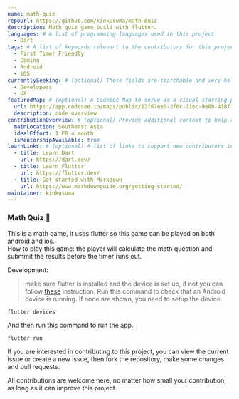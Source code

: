 ---
name: math-quiz
repoUrl: https://github.com/kinkusuma/math-quiz
description: Math quiz game build with flutter.
languages: # A list of programming languages used in this project
  - Dart
tags: # A list of keywords relevant to the contributors for this project
  - First Timer Friendly
  - Gaming
  - Android
  - iOS
currentlySeeking: # (optional) These fields are searchable and very helpful for contributors to match well with your project
  - Developers
  - UX
featuredMap: # (optional) A CodeSee Map to serve as a visual starting point for contributors
  url: https://app.codesee.io/maps/public/12f67ee0-2f0c-11ec-9e8b-418f1ca137ab
  description: code overview
contributionOverview: # (optional) Provide additional context to help contributors match well with your project
  mainLocation: Southeast Asia
  idealEffort: 1 PR a month
  isMentorshipAvailable: true
learnLinks: # (optional) A list of links to support new contributors in learning about your project and tech stack and culture / community
  - title: Learn Dart
    url: https://dart.dev/
  - title: Learn Flutter
    url: https://flutter.dev/
  - title: Get started with Markdown
    url: https://www.markdownguide.org/getting-started/
maintainer: kinkusuma
---

<Overview>
  
### Math Quiz 🧮

This is a math game, it uses flutter so this game can be played on both android and ios.  
How to play this game: the player will calculate the math question and submmit the results before the timer runs out.
  
Development:  
> make sure flutter is installed and the device is set up, if not you can follow [these](https://flutter.dev/docs/get-started/install) instruction.
Run this command to check that an Android device is running. If none are shown, you need to setup the device.
```
flutter devices
```
And then run this command to run the app.
```
flutter run
```

</Overview>

<Contributing>

If you are interested in contributing to this project, you can view the current issue or create a new issue, then fork the repository, make some changes and pull requests.

All contributions are welcome here, no matter how small your contribution, as long as it can improve this project.

</Contributing>
